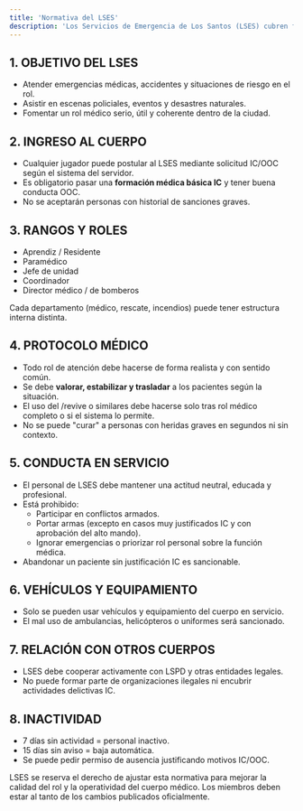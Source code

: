 ```yaml
---
title: 'Normativa del LSES'
description: 'Los Servicios de Emergencia de Los Santos (LSES) cubren funciones médicas, de rescate y bomberos. Esta normativa regula su estructura, comportamiento y operaciones dentro del servidor.'
---
```


## 1. OBJETIVO DEL LSES

-   Atender emergencias médicas, accidentes y situaciones de riesgo en el rol.
-   Asistir en escenas policiales, eventos y desastres naturales.
-   Fomentar un rol médico serio, útil y coherente dentro de la ciudad.

## 2. INGRESO AL CUERPO

-   Cualquier jugador puede postular al LSES mediante solicitud IC/OOC según el sistema del servidor.
-   Es obligatorio pasar una **formación médica básica IC** y tener buena conducta OOC.
-   No se aceptarán personas con historial de sanciones graves.

## 3. RANGOS Y ROLES

-   Aprendiz / Residente
-   Paramédico
-   Jefe de unidad
-   Coordinador
-   Director médico / de bomberos

Cada departamento (médico, rescate, incendios) puede tener estructura interna distinta.

## 4. PROTOCOLO MÉDICO

-   Todo rol de atención debe hacerse de forma realista y con sentido común.
-   Se debe **valorar, estabilizar y trasladar** a los pacientes según la situación.
-   El uso del /revive o similares debe hacerse solo tras rol médico completo o si el sistema lo permite.
-   No se puede "curar" a personas con heridas graves en segundos ni sin contexto.

## 5. CONDUCTA EN SERVICIO

-   El personal de LSES debe mantener una actitud neutral, educada y profesional.
-   Está prohibido:
    -   Participar en conflictos armados.
    -   Portar armas (excepto en casos muy justificados IC y con aprobación del alto mando).
    -   Ignorar emergencias o priorizar rol personal sobre la función médica.
-   Abandonar un paciente sin justificación IC es sancionable.

## 6. VEHÍCULOS Y EQUIPAMIENTO

-   Solo se pueden usar vehículos y equipamiento del cuerpo en servicio.
-   El mal uso de ambulancias, helicópteros o uniformes será sancionado.

## 7. RELACIÓN CON OTROS CUERPOS

-   LSES debe cooperar activamente con LSPD y otras entidades legales.
-   No puede formar parte de organizaciones ilegales ni encubrir actividades delictivas IC.

## 8. INACTIVIDAD

-   7 días sin actividad = personal inactivo.
-   15 días sin aviso = baja automática.
-   Se puede pedir permiso de ausencia justificando motivos IC/OOC.

<Note>
	LSES se reserva el derecho de ajustar esta normativa para mejorar la calidad
	del rol y la operatividad del cuerpo médico. Los miembros deben estar al
	tanto de los cambios publicados oficialmente.
</Note>

